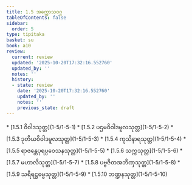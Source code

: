 ```yaml
---
title: 1.5 အက္ကောသဝဂ္ဂ
tableOfContents: false
sidebar:
  order: 5
type: tipitaka
basket: su
book: a10
review:
  current: review
  updated: '2025-10-20T17:32:16.552760'
  updated_by: ''
  notes: ''
  history:
  - state: review
    date: '2025-10-20T17:32:16.552760'
    updated_by: ''
    notes: ''
    previous_state: draft
---
```



<DynamicBreadcrumb />


<ReviewStatus review={frontmatter.review} showDetails={true} />

<HypothesisAnnotation frontmatter={frontmatter} />



<TableOfContents book="a10" section="1.5">
* [1.5.1 ဝိဝါဒသုတ္တ](1-5/1-5-1)
* [1.5.2 ပဌမဝိဝါဒမူလသုတ္တ](1-5/1-5-2)
* [1.5.3 ဒုတိယဝိဝါဒမူလသုတ္တ](1-5/1-5-3)
* [1.5.4 ကုသိနာရသုတ္တ](1-5/1-5-4)
* [1.5.5 ရာဇန္တေပုရပ္ပဝေသနသုတ္တ](1-5/1-5-5)
* [1.5.6 သက္ကသုတ္တ](1-5/1-5-6)
* [1.5.7 မဟာလိသုတ္တ](1-5/1-5-7)
* [1.5.8 ပဗ္ဗဇိတအဘိဏှသုတ္တ](1-5/1-5-8)
* [1.5.9 သရီရဋ္ဌဓမ္မသုတ္တ](1-5/1-5-9)
* [1.5.10 ဘဏ္ဍနသုတ္တ](1-5/1-5-10)
</TableOfContents>